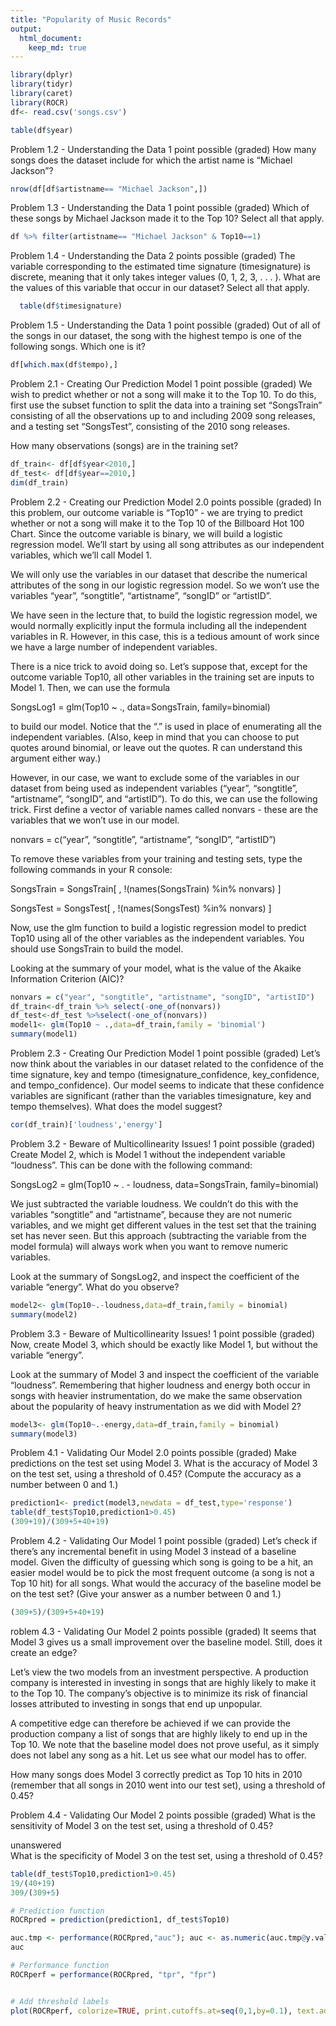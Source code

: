 ```yaml
---
title: "Popularity of Music Records"
output:
  html_document:
    keep_md: true
---
```


```r
library(dplyr)
library(tidyr)
library(caret)
library(ROCR)
df<- read.csv('songs.csv')

table(df$year)

```
Problem 1.2 - Understanding the Data
1 point possible (graded)
How many songs does the dataset include for which the artist name is "Michael Jackson"?
```r
nrow(df[df$artistname== "Michael Jackson",])
```
Problem 1.3 - Understanding the Data
1 point possible (graded)
Which of these songs by Michael Jackson made it to the Top 10? Select all that apply.
```r
df %>% filter(artistname== "Michael Jackson" & Top10==1)
``` 
Problem 1.4 - Understanding the Data
2 points possible (graded)
The variable corresponding to the estimated time signature (timesignature) is discrete, meaning that it only takes integer values (0, 1, 2, 3, . . . ). What are the values of this variable that occur in our dataset? Select all that apply.
```r
  table(df$timesignature)
```
Problem 1.5 - Understanding the Data
1 point possible (graded)
Out of all of the songs in our dataset, the song with the highest tempo is one of the following songs. Which one is it?
```r
df[which.max(df$tempo),]
```
Problem 2.1 - Creating Our Prediction Model
1 point possible (graded)
We wish to predict whether or not a song will make it to the Top 10. To do this, first use the subset function to split the data into a training set "SongsTrain" consisting of all the observations up to and including 2009 song releases, and a testing set "SongsTest", consisting of the 2010 song releases.

How many observations (songs) are in the training set?
```r
df_train<- df[df$year<2010,]
df_test<- df[df$year==2010,]
dim(df_train)
```

Problem 2.2 - Creating our Prediction Model
2.0 points possible (graded)
In this problem, our outcome variable is "Top10" - we are trying to predict whether or not a song will make it to the Top 10 of the Billboard Hot 100 Chart. Since the outcome variable is binary, we will build a logistic regression model. We'll start by using all song attributes as our independent variables, which we'll call Model 1.

We will only use the variables in our dataset that describe the numerical attributes of the song in our logistic regression model. So we won't use the variables "year", "songtitle", "artistname", "songID" or "artistID".

We have seen in the lecture that, to build the logistic regression model, we would normally explicitly input the formula including all the independent variables in R. However, in this case, this is a tedious amount of work since we have a large number of independent variables.

There is a nice trick to avoid doing so. Let's suppose that, except for the outcome variable Top10, all other variables in the training set are inputs to Model 1. Then, we can use the formula

SongsLog1 = glm(Top10 ~ ., data=SongsTrain, family=binomial)

to build our model. Notice that the "." is used in place of enumerating all the independent variables. (Also, keep in mind that you can choose to put quotes around binomial, or leave out the quotes. R can understand this argument either way.)

However, in our case, we want to exclude some of the variables in our dataset from being used as independent variables ("year", "songtitle", "artistname", "songID", and "artistID"). To do this, we can use the following trick. First define a vector of variable names called nonvars - these are the variables that we won't use in our model.

nonvars = c("year", "songtitle", "artistname", "songID", "artistID")

To remove these variables from your training and testing sets, type the following commands in your R console:

SongsTrain = SongsTrain[ , !(names(SongsTrain) %in% nonvars) ]

SongsTest = SongsTest[ , !(names(SongsTest) %in% nonvars) ]

Now, use the glm function to build a logistic regression model to predict Top10 using all of the other variables as the independent variables. You should use SongsTrain to build the model.

Looking at the summary of your model, what is the value of the Akaike Information Criterion (AIC)?

```r

nonvars = c("year", "songtitle", "artistname", "songID", "artistID")
df_train<-df_train %>% select(-one_of(nonvars))
df_test<-df_test %>%select(-one_of(nonvars))
model1<- glm(Top10 ~ .,data=df_train,family = 'binomial')
summary(model1)
```
Problem 2.3 - Creating Our Prediction Model
1 point possible (graded)
Let's now think about the variables in our dataset related to the confidence of the time signature, key and tempo (timesignature_confidence, key_confidence, and tempo_confidence). Our model seems to indicate that these confidence variables are significant (rather than the variables timesignature, key and tempo themselves). What does the model suggest?


```r
cor(df_train)['loudness','energy']
```

Problem 3.2 - Beware of Multicollinearity Issues!
1 point possible (graded)
Create Model 2, which is Model 1 without the independent variable "loudness". This can be done with the following command:

SongsLog2 = glm(Top10 ~ . - loudness, data=SongsTrain, family=binomial)

We just subtracted the variable loudness. We couldn't do this with the variables "songtitle" and "artistname", because they are not numeric variables, and we might get different values in the test set that the training set has never seen. But this approach (subtracting the variable from the model formula) will always work when you want to remove numeric variables.

Look at the summary of SongsLog2, and inspect the coefficient of the variable "energy". What do you observe?
```r
model2<- glm(Top10~.-loudness,data=df_train,family = binomial)
summary(model2)
```
Problem 3.3 - Beware of Multicollinearity Issues!
1 point possible (graded)
Now, create Model 3, which should be exactly like Model 1, but without the variable "energy".

Look at the summary of Model 3 and inspect the coefficient of the variable "loudness". Remembering that higher loudness and energy both occur in songs with heavier instrumentation, do we make the same observation about the popularity of heavy instrumentation as we did with Model 2?

```r
model3<- glm(Top10~.-energy,data=df_train,family = binomial)
summary(model3)
```
Problem 4.1 - Validating Our Model
2.0 points possible (graded)
Make predictions on the test set using Model 3. What is the accuracy of Model 3 on the test set, using a threshold of 0.45? (Compute the accuracy as a number between 0 and 1.)
```r
prediction1<- predict(model3,newdata = df_test,type='response')
table(df_test$Top10,prediction1>0.45)
(309+19)/(309+5+40+19)

```
Problem 4.2 - Validating Our Model
1 point possible (graded)
Let's check if there's any incremental benefit in using Model 3 instead of a baseline model. Given the difficulty of guessing which song is going to be a hit, an easier model would be to pick the most frequent outcome (a song is not a Top 10 hit) for all songs. What would the accuracy of the baseline model be on the test set? (Give your answer as a number between 0 and 1.)
```r
(309+5)/(309+5+40+19)
```
roblem 4.3 - Validating Our Model
2 points possible (graded)
It seems that Model 3 gives us a small improvement over the baseline model. Still, does it create an edge?

Let's view the two models from an investment perspective. A production company is interested in investing in songs that are highly likely to make it to the Top 10. The company's objective is to minimize its risk of financial losses attributed to investing in songs that end up unpopular.

A competitive edge can therefore be achieved if we can provide the production company a list of songs that are highly likely to end up in the Top 10. We note that the baseline model does not prove useful, as it simply does not label any song as a hit. Let us see what our model has to offer.

How many songs does Model 3 correctly predict as Top 10 hits in 2010 (remember that all songs in 2010 went into our test set), using a threshold of 0.45?

Problem 4.4 - Validating Our Model
2 points possible (graded)
What is the sensitivity of Model 3 on the test set, using a threshold of 0.45?


  unanswered  
What is the specificity of Model 3 on the test set, using a threshold of 0.45?

```r
table(df_test$Top10,prediction1>0.45)
19/(40+19)
309/(309+5)

# Prediction function
ROCRpred = prediction(prediction1, df_test$Top10)

auc.tmp <- performance(ROCRpred,"auc"); auc <- as.numeric(auc.tmp@y.values)
auc

# Performance function
ROCRperf = performance(ROCRpred, "tpr", "fpr")


# Add threshold labels 
plot(ROCRperf, colorize=TRUE, print.cutoffs.at=seq(0,1,by=0.1), text.adj=c(-0.2,1.7))

```


```r

```

